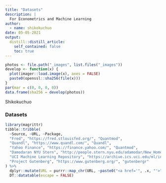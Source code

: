 ```yaml
---
title: "Datasets"
description: |
  For Econometrics and Machine Learning
author:
  - name: shikokuchuo
date: 05-05-2021
output:
  distill::distill_article:
    self_contained: false
    toc: true
---
```


```r

photos <- file.path("_images", list.files("_images"))
develop <- function(x) {
  plot(imager::load.image(x), axes = FALSE)
  paste0(openssl::sha256(file(x)))
}
par(mar = c(0, 0, 0, 0))
data.frame(sha256 = develop(photos))

```
<aside>Shikokuchuo</aside>

### Datasets

```r

library(magrittr)
tibble::tribble(
  ~Source, ~URL, ~Package,
  "Fred", "https://fred.stlouisfed.org/", "Quantmod",
  "Quandl", "https://www.quandl.com/", "Quandl",
  "Yahoo Finance", "https://finance.yahoo.com/", "Quantmod",
  "Damodaran NYU Stern", "http://people.stern.nyu.edu/adamodar/New_Home_Page/datacurrent.html", "",
  "UCI Machine Learning Repository", "https://archive.ics.uci.edu/ml/index.php", "",
  "Project Gutenberg", "https://www.gutenberg.org/", "gutenbergr"
) %>%
  dplyr::mutate(URL = purrr::map_chr(URL, ~paste0("<a href='", .x, "'>", .x, "</a>"))) %>%
  DT::datatable(escape = FALSE)

```


